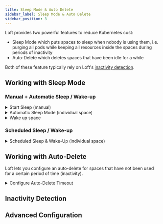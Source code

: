 ```yaml
---
title: Sleep Mode & Auto Delete
sidebar_label: Sleep Mode & Auto Delete
sidebar_position: 3
---
```





Loft provides two powerful features to reduce Kubernetes cost:
- Sleep Mode which puts spaces to sleep when nobody is using them, i.e. purging all pods while keeping all resources inside the spaces during periods of inactivity
- Auto-Delete which deletes spaces that have been idle for a while

Both of these feature typically rely on Loft's [inactivity detection](#inactivity-detection).


## Working with Sleep Mode

<PartialWorkingWithSleepMode name="space" />

### Manual + Automatic Sleep / Wake-up

<details>
  <summary>Start Sleep (manual)</summary>
  <Tabs
    defaultValue="ui"
    values={[
      {label: 'UI', value: 'ui'},
      {label: 'CLI', value: 'cli'},
    ]}>
    <TabItem value="ui"><PartialSleepManualUI name="space" kind="Space" /></TabItem>
    <TabItem value="cli"><PartialSleepManualCLI name="space"/></TabItem>
  </Tabs>

</details>

<details>
  <summary>Automatic Sleep Mode (individual space)</summary>
  <PartialSleepConfigureUI name="space"/>
</details>

<details>
  <summary>Wake up space</summary>
  <Tabs
    defaultValue="ui"
    values={[
      {label: 'UI', value: 'ui'},
      {label: 'CLI', value: 'cli'},
    ]}>
    <TabItem value="ui"><PartialSleepWakeUI name="space"/></TabItem>
    <TabItem value="cli"><PartialSleepWakeCLI name="space"/></TabItem>
  </Tabs>
</details>


### Scheduled Sleep / Wake-up

<details>
  <summary>Scheduled Sleep & Wake-Up (individual space)</summary>
  <PartialSleepScheduleUI name="space"/>
</details>


## Working with Auto-Delete
Loft lets you configure an auto-delete for spaces that have not been used for a certain period of time (inactivity).

<details>
  <summary>Configure Auto-Delete Timeout</summary>
  <PartialAutoDeleteConfigureUI name="space"/>
</details>


## Inactivity Detection

<PartialActivityDetection name="space" />

## Advanced Configuration

<PartialAdvancedConfiguration name="space" />
